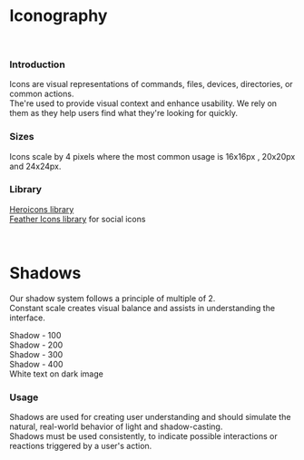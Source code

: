 
<Meta title="Style guide/Iconography & Shadows" />

<div data-theme='default'>

<h1 style={{ color: '#000000', fontFamily: 'Inter, sans-serif' }}> Iconography</h1>

<br />

<h3 style={{ color: '#000000', fontFamily: 'Inter, sans-serif', fontWeight: '500' }}> Introduction </h3>

<p style={{ color: '#000000', fontFamily: 'Inter, sans-serif' }}>
  Icons are visual representations of commands, files, devices, directories, or common actions. <br />
  The&apos;re used to provide visual context and enhance usability. We rely on them as they help users find what they&apos;re
  looking for quickly.
</p>

<h3 style={{ color: '#000000', fontFamily: 'Inter, sans-serif', fontWeight: '500' }}>Sizes</h3>

<p style={{ color: '#000000', fontFamily: 'Inter, sans-serif' }}>
  Icons scale by 4 pixels where the most common usage is 16x16px , 20x20px and 24x24px.
</p>

<h3 style={{ color: '#000000', fontFamily: 'Inter, sans-serif', fontWeight: '500' }}>Library</h3>

[Heroicons library](https://heroicons.com/) <br />
[Feather Icons library](https://feathericons.com/) for social icons

<br />

<h1 style={{ color: '#000000', fontFamily: 'Inter, sans-serif' }}>Shadows</h1>

<p style={{ color: '#000000', fontFamily: 'Inter, sans-serif' }}>
  Our shadow system follows a principle of multiple of 2. <br />
  Constant scale creates visual balance and assists in understanding the interface.
</p>

<div className="flex h-[325px] w-full items-center justify-center rounded-lg bg-neutral-150">
  <div
    className="flex h-120 w-120 items-center justify-center bg-neutral-100 shadow-100"
    style={{ marginRight: '40px' }}
  >
    Shadow - 100
  </div>
  <div
    className="flex h-120 w-120 items-center justify-center bg-neutral-100 shadow-200"
    style={{ marginRight: '40px' }}
  >
    Shadow - 200
  </div>
  <div
    className="flex h-120 w-120 items-center justify-center bg-neutral-100 shadow-300"
    style={{ marginRight: '40px' }}
  >
    Shadow - 300
  </div>
  <div
    className="flex h-120 w-120 items-center justify-center bg-neutral-100 shadow-400"
    style={{ marginRight: '40px' }}
  >
    Shadow - 400
  </div>
  <div className="flex h-120 w-120 items-center justify-center bg-neutral-100 text-center shadow-dark">
    White text on dark image
  </div>
</div>

<h3 style={{ color: '#000000', fontFamily: 'Inter, sans-serif', fontWeight: '500' }}>Usage</h3>

<p style={{ color: '#000000', fontFamily: 'Inter, sans-serif' }}>
  Shadows are used for creating user understanding and should simulate the natural, real-world behavior of light and
  shadow-casting. <br />
  Shadows must be used consistently, to indicate possible interactions or reactions triggered by a user's action.
</p>

</div>
